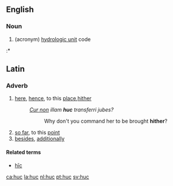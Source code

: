 ==English==
===Noun===

# (acronym) [http://en.wikipedia.org/w/index.php?title=Hydrologic_unit&redirect=no hydrologic unit] code
:*

==Latin==
===Adverb===
{{la-adv|hūc||-}}

# [[here]], [[hence]], to this [[place]],[[hither]]
#: ''[[cur non|Cur non]] illam '''huc''' transferri jubes?''
#:: Why don't you command her to be brought '''hither'''?
# [[so far]], to this [[point]]
# [[besides]], [[additionally]]

====Related terms====
* [[hic#Latin|hīc]]

[[ca:huc]]
[[la:huc]]
[[nl:huc]]
[[pt:huc]]
[[sv:huc]]